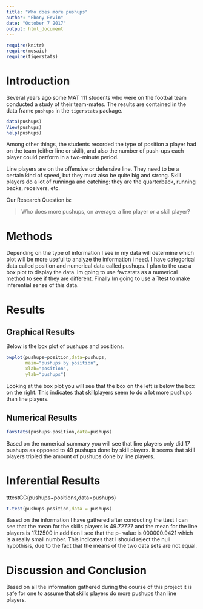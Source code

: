 ---
title: "Who does more pushups"
author: "Ebony Ervin"
date: "October 7 2017"
output: html_document
---

```{r include=FALSE}
require(knitr)
require(mosaic)
require(tigerstats)
```
<!-- We recommend you use git branches -- create a separate branch for each major section i.e. Introduction, Methods, Results, Inferential Results, and Discussion and Conclusions - leave the YAML block untouched until the final merge where you put in your own name !-->

# Introduction

Several years ago some MAT 111 students who were on the footbal team conducted a study of their team-mates.  The results are contained in the data frame `pushups` in the `tigerstats` package.

```{r eval=FALSE}
data(pushups)
View(pushups)
help(pushups)
```

Among other things, the students recorded the type of position a player had on the team (either line or skill), and also the number of push-ups each player could perform in a two-minute period.

Line players are on the offensive or defensive line.  They need to be a certain kind of speed, but they must also be quite big and strong.  Skill players do a lot of runninga and catching:  they are the quarterback, running backs, receivers, etc.

Our Research Question is:

  >Who does more pushups, on average: a line player or a skill player?


# Methods
<!--Decide on your methods:  use "variable analysis" or other appropriate descriptors.  Make sure to choose at least one graphical method and at least one numerical method.!-->

Depending on the type of information I see in my data will determine which plot will be more useful to analyze the information i need. I have categorical data called position and numerical data called pushups. I plan to the use a box plot to display the data. Im going to use favcstats as a numerical method to see if they are different. Finally Im going to use a Ttest to make  inferential sense of this data.




# Results
<!--You have both graphical and numerical methods, so you will have both graphical and numerical results to consider.!-->


## Graphical Results
<!--Your graph should have a good title, and axes should be labled as needed.  Discuss your graphical results, showing how they answer the research question.  Use specific features of the graph in your discussion.!-->
Below is the box plot of pushups and positions.
```{r}
bwplot(pushups~position,data=pushups,
       main="pushups by position",
       xlab="position",
       ylab="pushups")
```
  
Looking at the box plot you will see that the box on the left is below the box on the right. This indicates that skillplayers seem to do a lot more pushups than line players.

## Numerical Results
<!--Numerical results go here. Use the numerical results to describe the patterns if any that exist in the data as focused toward the research question!-->


```{r}
favstats(pushups~position,data=pushups)
```
Based on the numerical summary you will see that line players only did 17 pushups as opposed to 49 pushups done by skill players. It seems that skill players tripled the amount of pushups done by line players.  

# Inferential Results
<!--State hypothesis clearly.  Make sure your discussion of the inferential test covers all the aspects that the test output produces, such as test statistic, p-value etc.  Make a decision about the null hypothesis, explain the assumptions on which the selected test/procedure was based, and why the chosen procedure satisfys the assumptions and is appropriate to answer the research question!-->

tttestGC(pushups~positions,data=pushups)
```{r}
t.test(pushups~position,data = pushups)
```

Based on the information I have gathered after conducting the ttest I can see that the mean for the skills players is 49.72727 and the mean for the line players is 17.12500 in addition I see that the p- value is 000000.9421 which  is a really small number. This indicates that I should reject the null hypothisis, due to the fact that the means of the two data sets are not equal.



# Discussion and Conclusion
<!--State your overall conclusion.  This is also a good place to mention other Research Questions that came to mind as you were carrying out this study.!-->

Based on all the information gathered during the course of this project it is safe for one to assume that skills players do more pushups than line players.



